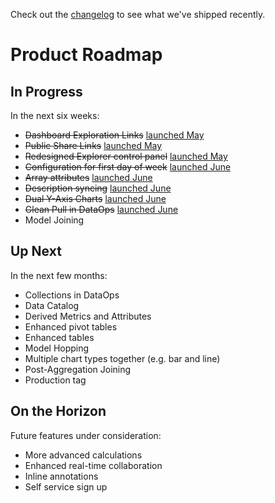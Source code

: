Check out the [changelog](/changelog) to see what we've shipped recently.

# Product Roadmap

## In Progress

In the next six weeks:

- <del>Dashboard Exploration Links</del> [launched May](/changelog/2023_05_30/#dashboard-exploration-links)
- <del>Public Share Links</del> [launched May](/changelog/2023_05_30/#public-link-sharing)
- <del>Redesigned Explorer control panel</del> [launched May](/changelog/2023_05_30/#refreshed-control-panel)
- <del>Configuration for first day of week</del> [launched June](/docs/project-management/datetime-settings#project-default-first-day-of-the-week)
- <del>Array attributes</del> [launched June](/changelog/2023_06_30#filter-and-group-array-values)
- <del>Description syncing</del> [launched June](/changelog/2023_06_30#documentation-synced-from-dbt-and-your-warehouse)
- <del>Dual Y-Axis Charts</del> [launched June](/changelog/2023_06_30#bar--line-charts-and-more)
- <del>Glean Pull in DataOps</del> [launched June](/changelog/2023_06_30#improved-dataops-workflow-with-glean-pull)
- Model Joining

## Up Next

In the next few months:

- Collections in DataOps
- Data Catalog
- Derived Metrics and Attributes
- Enhanced pivot tables
- Enhanced tables
- Model Hopping
- Multiple chart types together (e.g. bar and line)
- Post-Aggregation Joining
- Production tag

## On the Horizon

Future features under consideration:

- More advanced calculations
- Enhanced real-time collaboration
- Inline annotations
- Self service sign up
